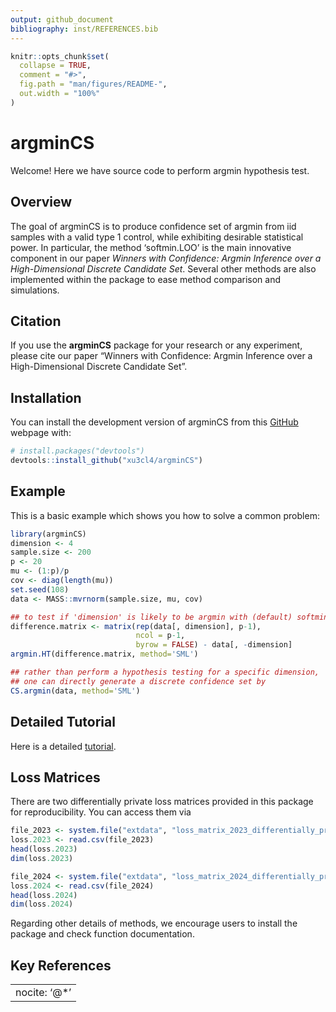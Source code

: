 ```yaml
---
output: github_document
bibliography: inst/REFERENCES.bib
---
```


<!-- README.md is generated from README.Rmd. Please edit that file -->

```r
knitr::opts_chunk$set(
  collapse = TRUE,
  comment = "#>",
  fig.path = "man/figures/README-",
  out.width = "100%"
)
```

# argminCS
Welcome! Here we have source code to perform argmin hypothesis test.

## Overview
The goal of argminCS is to produce confidence set of argmin from iid samples with a valid type 1 control, while exhibiting desirable statistical power. In particular, the method 'softmin.LOO' is the main innovative component in our paper *Winners with Confidence: Argmin Inference over a High-Dimensional Discrete Candidate Set*. Several other methods are also implemented within the package to ease method comparison and simulations. 

## Citation
If you use the **argminCS** package for your research or any experiment, please cite our paper "Winners with Confidence: Argmin Inference over a
High-Dimensional Discrete Candidate Set". 

## Installation

You can install the development version of argminCS from this [GitHub](https://github.com/) webpage with:

``` r
# install.packages("devtools")
devtools::install_github("xu3cl4/argminCS")
```

## Example

This is a basic example which shows you how to solve a common problem:

```r
library(argminCS)
dimension <- 4
sample.size <- 200
p <- 20
mu <- (1:p)/p
cov <- diag(length(mu))
set.seed(108)
data <- MASS::mvrnorm(sample.size, mu, cov)

## to test if 'dimension' is likely to be argmin with (default) softmin.LOO
difference.matrix <- matrix(rep(data[, dimension], p-1), 
                            ncol = p-1, 
                            byrow = FALSE) - data[, -dimension]
argmin.HT(difference.matrix, method='SML')

## rather than perform a hypothesis testing for a specific dimension, 
## one can directly generate a discrete confidence set by 
CS.argmin(data, method='SML')
```

## Detailed Tutorial
Here is a detailed [tutorial](https://xu3cl4.github.io/argminCS/demo_CSargmin.html). 

## Loss Matrices
There are two differentially private loss matrices provided in this package for reproducibility. You can access them via

```r
file_2023 <- system.file("extdata", "loss_matrix_2023_differentially_private.csv", package = "argminCS")
loss.2023 <- read.csv(file_2023)
head(loss.2023)
dim(loss.2023)

file_2024 <- system.file("extdata", "loss_matrix_2024_differentially_private.csv", package = "argminCS")
loss.2024 <- read.csv(file_2024)
head(loss.2024)
dim(loss.2024)
```

Regarding other details of methods, we encourage users to install the package and check function documentation.

## Key References

---
nocite: '@*'
---
